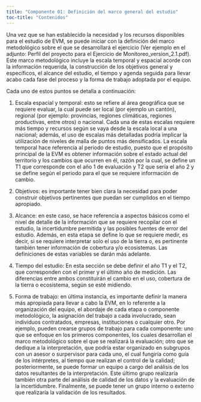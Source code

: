 ```yaml
---
title: "Componente 01: Definición del marco general del estudio"
toc-title: "Contenidos"
---
```


Una vez que se han establecido la necesidad y los recursos disponibles para el estudio de EVM, se puede iniciar con la definición del marco metodológico sobre el que se desarrollará el ejercicio (Ver ejemplo en el adjunto: Perfil del proyecto para el Ejercicio de Monitoreo_version_2.1.pdf). Este marco metodológico incluye la escala temporal y espacial acorde con la información requerida, la construcción de los objetivos general y específicos, el alcance del estudio, el  tiempo y agenda seguida para llevar acabo cada fase del proceso y la forma de trabajo adoptada por el equipo. 

Cada uno de estos puntos se detalla a continuación:

1. Escala espacial y temporal: esto se refiere al área geográfica que se requiere evaluar, la cual puede ser local (por ejemplo un cantón), regional (por ejemplo: provincias, regiones climáticas, regiones productivas, entre otros) o nacional. Cada una de estas escalas requiere más tiempo y recursos según se vaya desde la escala local a una nacional; además, el uso de escalas más detalladas podría implicar la utilización de niveles de malla de puntos más densificados. La escala temporal hace referencia al periodo de estudio, puesto que el propósito principal de la EVM es obtener información sobre el estado actual del territorio y los cambios que ocurren en él, razón por la cual, se define un T1 que corresponde con el año 1 de evaluación y T2 que sería el año 2 y se define según el periodo para el que se requiere información de cambio. 

2. Objetivos: es importante tener bien clara la necesidad para poder construir objetivos pertinentes que puedan ser cumplidos en el tiempo apropiado.  

3. Alcance: en este caso, se hace referencia a aspectos básicos como el nivel de detalle de la información que se requiere recopilar con el estudio, la incertidumbre permitida y las posibles fuentes de error del estudio. Además, en esta etapa se define lo que se requiere medir, es decir, si se requiere interpretar solo el uso de la tierra o, es pertinente también tener información de cobertura y/o ecosistemas. Las definiciones de estas variables se darán más adelante. 

4. Tiempo del estudio: En esta sección se debe definir el año T1 y el T2, que corresponden con el primer y el último año de medición. Las diferencias entre ambos constituirán el cambio en el uso, cobertura de la tierra o ecosistema, según se esté midiendo. 

5. Forma de trabajo: en última instancia, es importante definir la manera más apropiada para llevar a cabo la EVM, en lo referente a la organización del equipo, el abordaje de cada etapa o componente metodológico, la asignación del trabajo a cada involucrado, sean individuos contratados, empresas, instituciones o cualquier otro. Por ejemplo, pueden crearse grupos de trabajo para cada componente: uno que se enfoque en los primeros componentes, los cuales desarrollan el marco metodológico sobre el que se realizará la evaluación; otro que se dedique a la  interpretación, que podría estar organizado en subgrupos con un asesor o surpervisor para cada uno, el cual fungiría como guía de los intérpretes, al tiempo que realizan el control de la calidad; posteriormente, se puede formar un equipo a cargo del análisis de los datos resultantes de la interpretación. Este último grupo realizaría también otra parte del análisis de calidad de los datos y la evaluación de la incertidumbre. Finalmente, se puede tener un grupo interno o externo que realizaría la validación de los resultados. 
